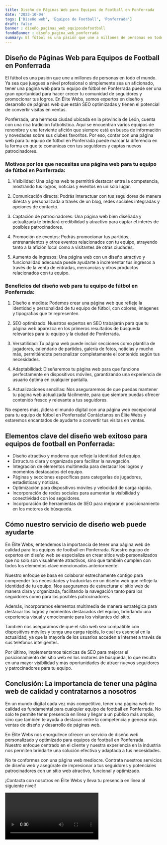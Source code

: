 ```yaml
---
title: Diseño de Páginas Web para Equipos de Football en Ponferrada
date: '2023-10-04'
tags: ['Diseño web', 'Equipos de Football', 'Ponferrada']
draft: false
banner : diseño_paginas_web_equiposdefootball
fondoBanner : diseño_pagina_web_ponferrada
summary: El fútbol es una pasión que une a millones de personas en todo el mundo. Ya sea que juegues a nivel profesional o simplemente sea un aficionado, tener una página web para tu equipo de fútbol en Ponferrada puede ser una gran oportunidad para hacer crecer tu comunidad de seguidores y promocionar tus logros. En Élite Webs, somos expertos en diseño y desarrollo de páginas web que están SEO optimizadas y tienen el potencial de convertir visitas en ventas.
---
```


## Diseño de Páginas Web para Equipos de Football en Ponferrada

El fútbol es una pasión que une a millones de personas en todo el mundo. Ya sea que juegues a nivel profesional o simplemente sea un aficionado, tener una página web para tu equipo de fútbol en Ponferrada puede ser una gran oportunidad para hacer crecer tu comunidad de seguidores y promocionar tus logros. En Élite Webs, somos expertos en diseño y desarrollo de páginas web que están SEO optimizadas y tienen el potencial de convertir visitas en ventas.

Ponferrada, una hermosa ciudad ubicada en la provincia de León, cuenta con una rica tradición futbolística. Aquí se encuentran varios equipos de renombre y una ferviente afición que siempre está en busca de información y novedades sobre sus clubes favoritos. Por eso, contar con una página web para tu equipo de fútbol en Ponferrada puede marcar la diferencia en la forma en que te comunicas con tus seguidores y captas nuevos patrocinadores.

### Motivos por los que necesitas una página web para tu equipo de fútbol en Ponferrada:

1. Visibilidad: Una página web te permitirá destacar entre la competencia, mostrando tus logros, noticias y eventos en un solo lugar.

2. Comunicación directa: Podrás interactuar con tus seguidores de manera directa y personalizada a través de un blog, redes sociales integradas y opciones de contacto.

3. Captación de patrocinadores: Una página web bien diseñada y actualizada te brindará credibilidad y atractivo para captar el interés de posibles patrocinadores.

4. Promoción de eventos: Podrás promocionar tus partidos, entrenamientos y otros eventos relacionados con tu equipo, atrayendo tanto a la afición local como a visitantes de otras ciudades.

5. Aumento de ingresos: Una página web con un diseño atractivo y funcionalidad adecuada puede ayudarte a incrementar tus ingresos a través de la venta de entradas, mercancías y otros productos relacionados con tu equipo.

### Beneficios del diseño web para tu equipo de fútbol en Ponferrada:

1. Diseño a medida: Podemos crear una página web que refleje la identidad y personalidad de tu equipo de fútbol, con colores, imágenes y tipografías que te representen.

2. SEO optimizado: Nuestros expertos en SEO trabajarán para que tu página web aparezca en los primeros resultados de búsqueda relevantes para tu equipo y la ciudad de Ponferrada.

3. Versatilidad: Tu página web puede incluir secciones como plantilla de jugadores, calendario de partidos, galería de fotos, noticias y mucho más, permitiéndote personalizar completamente el contenido según tus necesidades.

4. Adaptabilidad: Diseñaremos tu página web para que funcione perfectamente en dispositivos móviles, garantizando una experiencia de usuario óptima en cualquier pantalla.

5. Actualizaciones sencillas: Nos aseguraremos de que puedas mantener tu página web actualizada fácilmente, para que siempre puedas ofrecer contenido fresco y relevante a tus seguidores.

No esperes más, ¡lidera el mundo digital con una página web excepcional para tu equipo de fútbol en Ponferrada! Contáctanos en Élite Webs y estaremos encantados de ayudarte a convertir tus visitas en ventas.

<GifSeo />

<Cta />

## Elementos clave del diseño web exitoso para equipos de football en Ponferrada:

- Diseño atractivo y moderno que refleje la identidad del equipo.
- Estructura clara y organizada para facilitar la navegación.
- Integración de elementos multimedia para destacar los logros y momentos destacados del equipo.
- Páginas y secciones específicas para categorías de jugadores, estadísticas y noticias.
- Optimización para dispositivos móviles y velocidad de carga rápida.
- Incorporación de redes sociales para aumentar la visibilidad y conectividad con los seguidores.
- Incorporación de herramientas de SEO para mejorar el posicionamiento en los motores de búsqueda.

## Cómo nuestro servicio de diseño web puede ayudarte

En Élite Webs, entendemos la importancia de tener una página web de calidad para los equipos de football en Ponferrada. Nuestro equipo de expertos en diseño web se especializa en crear sitios web personalizados que no solo son visualmente atractivos, sino que también cumplen con todos los elementos clave mencionados anteriormente.

Nuestro enfoque se basa en colaborar estrechamente contigo para comprender tus necesidades y traducirlas en un diseño web que refleje la identidad de tu equipo. Nos aseguramos de estructurar el sitio web de manera clara y organizada, facilitando la navegación tanto para los seguidores como para los posibles patrocinadores.

Además, incorporamos elementos multimedia de manera estratégica para destacar los logros y momentos destacados del equipo, brindando una experiencia visual y emocionante para los visitantes del sitio.

También nos aseguramos de que el sitio web sea compatible con dispositivos móviles y tenga una carga rápida, lo cual es esencial en la actualidad, ya que la mayoría de los usuarios acceden a Internet a través de sus teléfonos inteligentes.

Por último, implementamos técnicas de SEO para mejorar el posicionamiento del sitio web en los motores de búsqueda, lo que resulta en una mayor visibilidad y más oportunidades de atraer nuevos seguidores y patrocinadores para tu equipo.

## Conclusión: La importancia de tener una página web de calidad y contratarnos a nosotros

En un mundo digital cada vez más competitivo, tener una página web de calidad es fundamental para cualquier equipo de football en Ponferrada. No solo te permite tener presencia en línea y llegar a un público más amplio, sino que también te ayuda a destacar entre la competencia y generar más ventas de diseño y desarrollo de páginas web.

En Élite Webs nos enorgullece ofrecer un servicio de diseño web personalizado y optimizado para equipos de football en Ponferrada. Nuestro enfoque centrado en el cliente y nuestra experiencia en la industria nos permiten brindarte una solución efectiva y adaptada a tus necesidades.

No te conformes con una página web mediocre. Contrata nuestros servicios de diseño web y asegúrate de impresionar a tus seguidores y potenciales patrocinadores con un sitio web atractivo, funcional y optimizado.

¡Contacta con nosotros en Élite Webs y lleva tu presencia en línea al siguiente nivel!

<Video />

<CtaBot job='Equipos de Football' city='Ponferrada'/>

<Gmaps query='Ponferrada+españa+maps' />